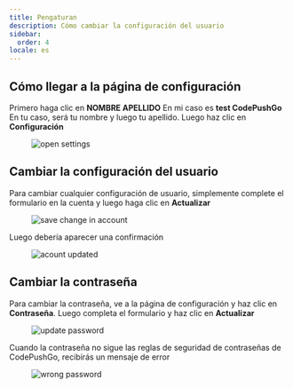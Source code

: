 ```yaml
---
title: Pengaturan
description: Cómo cambiar la configuración del usuario
sidebar:
  order: 4
locale: es
---
```


## Cómo llegar a la página de configuración

Primero haga clic en **NOMBRE APELLIDO** En mi caso es **test CodePushGo** En tu caso, será tu nombre y luego tu apellido. Luego haz clic en **Configuración**

<figure><img src="/settings-go.webp" alt="open settings" /><figcaption></figcaption></figure>

## Cambiar la configuración del usuario

Para cambiar cualquier configuración de usuario, simplemente complete el formulario en la cuenta y luego haga clic en **Actualizar**

<figure><img src="/account-save.webp" alt="save change in account" /><figcaption></figcaption></figure>

Luego debería aparecer una confirmación

<figure><img src="/account-updated.webp" alt="acount updated" /><figcaption></figcaption></figure>

## Cambiar la contraseña

Para cambiar la contraseña, ve a la página de configuración y haz clic en **Contraseña**. Luego completa el formulario y haz clic en **Actualizar**

<figure><img src="/update-passwd.webp" alt="update password" /><figcaption></figcaption></figure>

Cuando la contraseña no sigue las reglas de seguridad de contraseñas de CodePushGo, recibirás un mensaje de error

<figure><img src="/passwd-error.webp" alt="wrong password" /><figcaption></figcaption></figure>